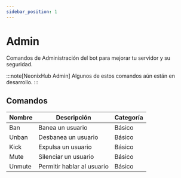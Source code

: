 ```yaml
---
sidebar_position: 1
--- 
```


# Admin

Comandos de Administración del bot para mejorar tu servidor y su seguridad.

:::note[NeonixHub Admin]
Algunos de estos comandos aún están en desarrollo.
:::

## Comandos

|  Nombre   |  Descripción          | Categoría  |
| --------- | --------------------- | -----------|
| Ban       | Banea un usuario      | Básico     |
| Unban     | Desbanea un usuario   | Básico     |
| Kick      | Expulsa un usuario    | Básico     |
| Mute      | Silenciar un usuario  | Básico     |
| Unmute    | Permitir hablar al usuario | Básico |
